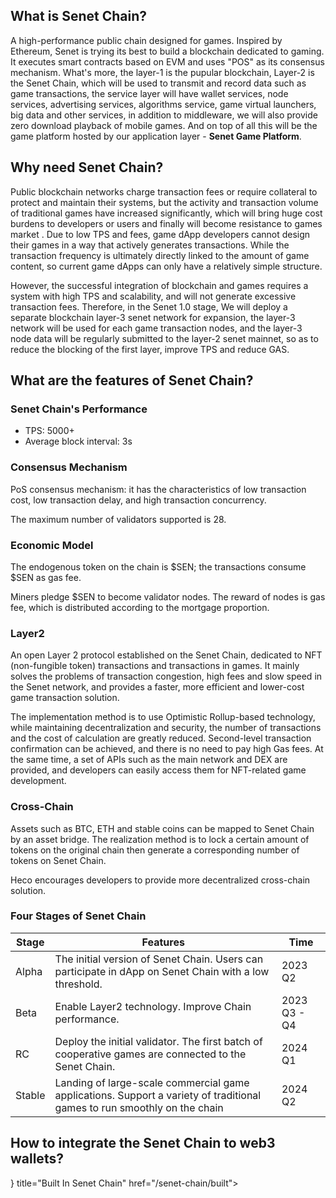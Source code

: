 
## What is Senet Chain?

A high-performance public chain designed for games. Inspired by Ethereum, Senet is trying its best to build a blockchain dedicated to gaming. It executes smart contracts based on EVM and uses "POS" as its consensus mechanism. What's more, the layer-1 is the pupular blockchain, Layer-2 is the Senet Chain, which will be used to transmit and record data such as game transactions, the service layer will have wallet services, node services, advertising services, algorithms service, game virtual launchers, big data and other services, in addition to middleware, we will also provide zero download playback of mobile games. And on top of all this will be the game platform hosted by our application layer - **Senet Game Platform**.

## Why need Senet Chain?

Public blockchain networks charge transaction fees or require collateral to protect and maintain their systems, but the activity and transaction volume of traditional games have increased significantly, which will bring huge cost burdens to developers or users  and finally will become resistance to games market . Due to low TPS and fees, game dApp developers cannot design their games in a way that actively generates transactions. While the transaction frequency is ultimately directly linked to the amount of game content, so current game dApps can only have a relatively simple structure.

However, the successful integration of blockchain and games requires a system with high TPS and scalability, and will not generate excessive transaction fees. Therefore, in the Senet 1.0 stage, We will deploy a separate blockchain layer-3 senet network for expansion, the layer-3 network will be used for each game transaction nodes, and the layer-3 node data will be regularly submitted to the layer-2 senet mainnet, so as to reduce the blocking of the first layer, improve TPS and reduce GAS. 

## What are the features of Senet Chain?

### Senet Chain's Performance

- TPS: 5000+
- Average block interval: 3s

### Consensus Mechanism

PoS consensus mechanism: it has the characteristics of low transaction cost, low transaction delay, and high transaction concurrency.

The maximum number of validators supported is 28.

### Economic Model

The endogenous token on the chain is $SEN; the transactions consume $SEN as gas fee.

Miners pledge $SEN to become validator nodes. The reward of nodes is gas fee, which is distributed according to the mortgage proportion.

### Layer2

An open Layer 2 protocol established on the Senet Chain, dedicated to NFT (non-fungible token) transactions and transactions in games. It mainly solves the problems of transaction congestion, high fees and slow speed in the Senet network, and provides a faster, more efficient and lower-cost game transaction solution.

The implementation method is to use Optimistic Rollup-based technology, while maintaining decentralization and security, the number of transactions and the cost of calculation are greatly reduced. Second-level transaction confirmation can be achieved, and there is no need to pay high Gas fees. At the same time, a set of APIs such as the main network and DEX are provided, and developers can easily access them for NFT-related game development.

### Cross-Chain

Assets such as BTC, ETH and stable coins can be mapped to Senet Chain by an asset bridge. The realization method is to lock a certain amount of tokens on the original chain then generate a corresponding number of tokens on Senet Chain.

Heco encourages developers to provide more decentralized cross-chain solution.

### Four Stages of Senet Chain

| Stage  | Features                                                     | Time         |
| ------ | ------------------------------------------------------------ | ------------ |
| Alpha  | The initial version of Senet Chain. Users can participate in dApp on Senet Chain with a low threshold. | 2023 Q2      |
| Beta   | Enable Layer2 technology. Improve Chain performance.         | 2023 Q3 - Q4 |
| RC     | Deploy the initial validator. The first batch of cooperative games are connected to the Senet Chain. | 2024 Q1      |
| Stable | Landing of large-scale commercial game applications. Support a variety of traditional games to run smoothly on the chain | 2024 Q2      |

## How to integrate the Senet Chain to web3 wallets?
<Cards>
  <Card icon={<svg xmlns="http://www.w3.org/2000/svg" viewBox="0 0 24 24" fill="currentColor" className="w-6 h-6">
  <path fillRule="evenodd" d="M14.615 1.595a.75.75 0 01.359.852L12.982 9.75h7.268a.75.75 0 01.548 1.262l-10.5 11.25a.75.75 0 01-1.272-.71l1.992-7.302H3.75a.75.75 0 01-.548-1.262l10.5-11.25a.75.75 0 01.913-.143z" clipRule="evenodd" />
</svg>
  } title="Built In Senet Chain" href="/senet-chain/built">
  </Card>
</Cards>

